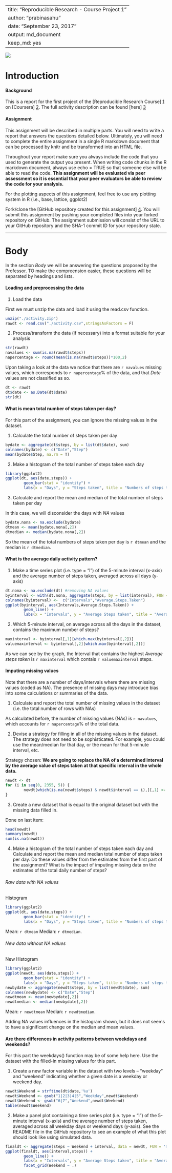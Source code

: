 ﻿---
title: "Reproducible Research - Course Project 1"
author: "prabinasahu"
date: "September 23, 2017"
output: md_document
keep_md: yes
---

![](http://kirkstrobeck.github.io/whatismarkdown.com/img/markdown.png)

# Introduction

#### Background

This is a report for the first project of the [Reproducible Research Course] [1] on [Coursera] [2]. The full activity description can be found [here] [3]

[1]: https://www.coursera.org/
[2]: https://www.coursera.org/learn/reproducible-research/home/welcome
[3]: https://www.coursera.org/learn/reproducible-research/peer/gYyPt/course-project-1

#### Assignment


This assignment will be described in multiple parts. You will need to write a report that answers the questions detailed below. Ultimately, you will need to complete the entire assignment in a single R markdown document that can be processed by knitr and be transformed into an HTML file.

Throughout your report make sure you always include the code that you used to generate the output you present. When writing code chunks in the R markdown document, always use echo = TRUE so that someone else will be able to read the code. **This assignment will be evaluated via peer assessment so it is essential that your peer evaluators be able to review the code for your analysis.**

For the plotting aspects of this assignment, feel free to use any plotting system in R (i.e., base, lattice, ggplot2)

Fork/clone the [GitHub repository created for this assignment] [4]. You will submit this assignment by pushing your completed files into your forked repository on GitHub. The assignment submission will consist of the URL to your GitHub repository and the SHA-1 commit ID for your repository state.

[4]: https://github.com/rdpeng/RepData_PeerAssessment1

----------------------------------------------------------------------------

# Body

In the section *Body* we will be answering the questions proposed by the Professor. TO make the compreension easier, these questions will be separated by headings and lists.

#### Loading and preprocessing the data

1. Load the data

First we must unzip the data and load it using the read.csv function.

```r
unzip("./activity.zip") 
rawdt <- read.csv("./activity.csv",stringsAsFactors = F)
```

2. Process/transform the data (if necessary) into a format suitable for your analysis

```r
str(rawdt)
navalues <- sum(is.na(rawdt$steps))
napercentage <- round(mean(is.na(rawdt$steps))*100,2)
```

Upon taking a look at the data we notice that there are `r navalues` missing values, which corresponds to `r napercentage`% of the data, and that *Date* values are not classified as so.

```r
dt <- rawdt
dt$date <- as.Date(dt$date)
str(dt)
```

#### What is mean total number of steps taken per day?

For this part of the assignment, you can ignore the missing values in the dataset.

1. Calculate the total number of steps taken per day

```r
bydate <- aggregate(dt$steps, by = list(dt$date), sum)
colnames(bydate) <- c("Date","Step")
mean(bydate$Step, na.rm = T)
```

2. Make a histogram of the total number of steps taken each day

```r
library(ggplot2)
ggplot(dt, aes(date,steps)) + 
        geom_bar(stat = "identity") +
        labs(x = "Days", y = "Steps taken", title = "Numbers of steps taken each day")
```

3. Calculate and report the mean and median of the total number of steps taken per day

In this case, we will disconsider the days with *NA* values

```r
bydate.nona <- na.exclude(bydate)
dtmean <- mean(bydate.nona[,2])
dtmedian <- median(bydate.nona[,2])
```

So the mean of the total numbers of steps taken per day is `r dtmean` and the median is `r dtmedian`.

#### What is the average daily activity pattern?

1. Make a time series plot (i.e. type = "l") of the 5-minute interval (x-axis) and the average number of steps taken, averaged across all days (y-axis)

```r
dt.nona <- na.exclude(dt) #removing NA values
byinterval <- with(dt.nona, aggregate(steps, by = list(interval), FUN = mean))
colnames(byinterval) <-  c("Intervals","Average.Steps.Taken")
ggplot(byinterval, aes(Intervals,Average.Steps.Taken)) + 
        geom_line() +
        labs(x = "Intervals", y = "Average Steps taken", title = "Average Steps taken in each interval")
```

2. Which 5-minute interval, on average across all the days in the dataset, contains the maximum number of steps?

```r
maxinterval <- byinterval[,1][which.max(byinterval[,2])]
valuemaxinterval <- byinterval[,2][which.max(byinterval[,2])]

```

As we can see by the graph, the Interval that contains the highest *Average steps taken* is `r maxinterval` which contais `r valuemaxinterval` steps.

#### Imputing missing values

Note that there are a number of days/intervals where there are missing values (coded as NA). The presence of missing days may introduce bias into some calculations or summaries of the data.

1. Calculate and report the total number of missing values in the dataset (i.e. the total number of rows with NAs)

As calculated before, the number of missing values (NAs) is `r navalues`, which accounts for `r napercentage`% of the total data.

2. Devise a strategy for filling in all of the missing values in the dataset. The strategy does not need to be sophisticated. For example, you could use the mean/median for that day, or the mean for that 5-minute interval, etc.

Strategy chosen: **We are going to replace the NA of a determined interval by the average value of steps taken at that specific interval in the whole data.**

```r
newdt <- dt
for (i in seq(0, 2355, 5)) {
        newdt[which(is.na(newdt$steps) & newdt$interval == i),][,1] <- byinterval[byinterval$Intervals == i,][2]
}
```

3. Create a new dataset that is equal to the original dataset but with the missing data filled in.

Done on last item:

```r
head(newdt)
summary(newdt)
sum(is.na(newdt))
```

4. Make a histogram of the total number of steps taken each day and Calculate and report the mean and median total number of steps taken per day. Do these values differ from the estimates from the first part of the assignment? What is the impact of imputing missing data on the estimates of the total daily number of steps?

###### Raw data with NA values

Histogram
```r
library(ggplot2)
ggplot(dt, aes(date,steps)) + 
        geom_bar(stat = "identity") +
        labs(x = "Days", y = "Steps taken", title = "Numbers of steps taken each day")
```
  
Mean: `r dtmean` 
Median: `r dtmedian`.

###### New data without NA values

 New Histogram
```r
library(ggplot2)
ggplot(newdt, aes(date,steps)) + 
        geom_bar(stat = "identity") +
        labs(x = "Days", y = "Steps taken", title = "Numbers of steps taken each day with NA values replaced")
newbydate <- aggregate(newdt$steps, by = list(newdt$date), sum)
colnames(newbydate) <- c("Date","Step")
newdtmean <- mean(newbydate[,2])
newdtmedian <- median(newbydate[,2])
```
  
Mean: `r newdtmean` 
Median: `r newdtmedian`.

Adding NA values influences in the histogram shown, but it does not seems to have a significant change on the median and mean values.

#### Are there differences in activity patterns between weekdays and weekends?

For this part the weekdays() function may be of some help here. Use the dataset with the filled-in missing values for this part.

1. Create a new factor variable in the dataset with two levels – “weekday” and “weekend” indicating whether a given date is a weekday or weekend day.

```r
newdt$Weekend = strftime(dt$date,'%u')
newdt$Weekend <- gsub("1|2|3|4|5","Weekday",newdt$Weekend)
newdt$Weekend <- gsub("6|7","Weekend",newdt$Weekend)
table(newdt$Weekend)
```

2. Make a panel plot containing a time series plot (i.e. type = "l") of the 5-minute interval (x-axis) and the average number of steps taken, averaged across all weekday days or weekend days (y-axis). See the README file in the GitHub repository to see an example of what this plot should look like using simulated data.

```r
finaldt <- aggregate(steps ~ Weekend + interval, data = newdt, FUN = 'mean')
ggplot(finaldt, aes(interval,steps)) + 
        geom_line() +
        labs(x = "Intervals", y = "Average Steps taken", title = "Average Steps by Weekdays/Weekends") +
        facet_grid(Weekend ~ .)
```

